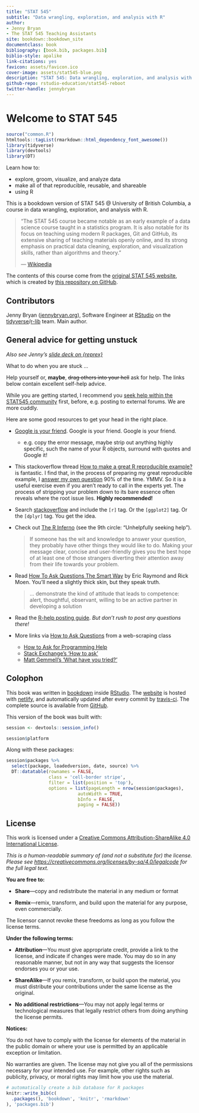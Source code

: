 ```yaml
--- 
title: "STAT 545"
subtitle: "Data wrangling, exploration, and analysis with R"
author: 
- Jenny Bryan 
- The STAT 545 Teaching Assistants
site: bookdown::bookdown_site
documentclass: book
bibliography: [book.bib, packages.bib]
biblio-style: apalike
link-citations: yes
favicon: assets/favicon.ico
cover-image: assets/stat545-blue.png
description: "STAT 545: Data wrangling, exploration, and analysis with R."
github-repo: rstudio-education/stat545-reboot
twitter-handle: jennybryan
---
```


# Welcome to STAT 545 {-}

```r
source("common.R")
htmltools::tagList(rmarkdown::html_dependency_font_awesome())
library(tidyverse)
library(devtools)
library(DT)
```

Learn how to:

* explore, groom, visualize, and analyze data
* make all of that reproducible, reusable, and shareable
* using R

This is a bookdown version of STAT 545 @ University of British Columbia, a course in data wrangling, exploration, and analysis with R. 

> "The STAT 545 course became notable as an early example of a data science course taught in a statistics program. It is also notable for its focus on teaching using modern R packages, Git and GitHub, its extensive sharing of teaching materials openly online, and its strong emphasis on practical data cleaning, exploration, and visualization skills, rather than algorithms and theory." 
>  
> --- [Wikipedia](https://en.wikipedia.org/wiki/Jenny_Bryan)


The contents of this course come from the [original STAT 545 website](http://stat545.com), which is created by [this repository on GitHub](https://github.com/STAT545-UBC/STAT545-UBC.github.io). 

## Contributors {-}

Jenny Bryan ([jennybryan.org](https://jennybryan.org)), Software Engineer at [RStudio](https://www.rstudio.com/) on the [tidyverse](https://www.tidyverse.org/)/[r-lib](https://github.com/r-lib/) team. Main author.

<!--TODO: Add STAT 545 TA Alum-->

## General advice for getting unstuck {-#unstuck}

*Also see Jenny's [slide deck on {reprex}](https://speakerdeck.com/jennybc/reprex-reproducible-examples-with-r)*

What to do when you are stuck ...

Help yourself or, __maybe__, ~~drag others into your hell~~ ask for help. The links below contain excellent self-help advice.

<!--TODO: Update STAT545 community link / replace with an alternative resource-->

While you are getting started, I recommend you [seek help within the STAT545 community](http://stat545.com/index.html) first, before, e.g. posting to external forums. We are more cuddly.

Here are some good resources to get your head in the right place.

* [Google is your friend](http://xkcd.com/627/). Google is your friend. Google is your friend.

  - e.g. copy the error message, maybe strip out anything highly specific, such the name of your R objects, surround with quotes and Google it!    
    
* This stackoverflow thread [How to make a great R reproducible example?](http://stackoverflow.com/questions/5963269/how-to-make-a-great-r-reproducible-example/5963610#5963610) is fantastic. I find that, in the process of preparing my great reproducible example, I [answer my own question](http://htmlpreview.github.io/?https://gist.githubusercontent.com/jennybc/58466fd018823302f398/raw/4c7059558e1525b482f1ee794a5828ca8999bf98/2014-07-25_wrapper-graphics-dev-open-close.html) 90% of the time. YMMV. So it is a useful exercise even if you aren't ready to call in the experts yet. The process of stripping your problem down to its bare essence often reveals where the root issue lies. __Highly recommended!__

* Search [stackoverflow](http://stackoverflow.com) and include the `[r]` tag. Or the `[ggplot2]` tag. Or the `[dplyr]` tag. You get the idea.

* Check out [The R Inferno](http://www.burns-stat.com/documents/books/the-r-inferno/) (see the 9th circle: "Unhelpfully seeking help").

  > If someone has the wit and knowledge to answer your question, they probably have other things they would like to do. Making your message clear, concise and user-friendly gives you the best hope of at least one of those strangers diverting their attention away from their life towards your problem.
  
* Read [How To Ask Questions The Smart Way](http://www.catb.org/~esr/faqs/smart-questions.html) by Eric Raymond and Rick Moen. You'll need a slightly thick skin, but they speak truth.
  
  > ... demonstrate the kind of attitude that leads to competence: alert, thoughtful, observant, willing to be an active partner in developing a solution
  
* Read the [R-help posting guide](http://www.r-project.org/posting-guide.html). *But don't rush to post any questions there!*

* More links via [How to Ask Questions](https://github.com/ireapps/first-web-scraper/blob/cb622d99305b872ebcb7bbc01fa7a97ba1cd8a4a/notes/how-to-ask-questions.md) from a web-scraping class

  - [How to Ask for Programming Help](http://codingkilledthecat.wordpress.com/2012/06/26/how-to-ask-for-programming-help/)
  - [Stack Exchange's 'How to ask'](https://codereview.stackexchange.com/help/how-to-ask)
  - [Matt Gemmell's 'What have you tried?'](http://mattgemmell.com/what-have-you-tried/)

## Colophon {-}

<!--TODO: Update website and github links when finalized-->

This book was written in [bookdown](http://bookdown.org/) inside [RStudio](http://www.rstudio.com/ide/). The [website](https://gracious-allen-b2d17f.netlify.com) is hosted with [netlify](https://www.netlify.com), and automatically updated after every commit by [travis-ci](https://travis-ci.org). The complete source is available from [GitHub](https://github.com/rstudio-education/stat545-reboot).


This version of the book was built with:

```r
session <- devtools::session_info()

session$platform
```

Along with these packages:

```r
session$packages %>% 
  select(package, loadedversion, date, source) %>% 
  DT::datatable(rownames = FALSE,
                class = 'cell-border stripe',
                filter = list(position = 'top'),
                options = list(pageLength = nrow(session$packages), 
                           autoWidth = TRUE,
                           bInfo = FALSE,
                           paging = FALSE))
```

## License {-}

This work is
licensed under a [Creative Commons Attribution-ShareAlike 4.0 International License](https://creativecommons.org/licenses/by-sa/4.0/).

<center>
<i class="fab fa-creative-commons fa-2x"></i><i class="fab fa-creative-commons-by fa-2x"></i><i class="fab fa-creative-commons-sa fa-2x"></i>
</center>

*This is a human-readable summary of (and not a substitute for) the license.
Please see <https://creativecommons.org/licenses/by-sa/4.0/legalcode> for the full legal text.*

**You are free to:**

- **Share**---copy and redistribute the material in any medium or
  format

- **Remix**---remix, transform, and build upon the material for any
  purpose, even commercially.

The licensor cannot revoke these freedoms as long as you follow the
license terms.

**Under the following terms:**

- **Attribution**---You must give appropriate credit, provide a link
  to the license, and indicate if changes were made. You may do so in
  any reasonable manner, but not in any way that suggests the licensor
  endorses you or your use.
  
- **ShareAlike**---If you remix, transform, or build upon the material, you must distribute your contributions under the same license as the original. 

- **No additional restrictions**---You may not apply legal terms or
  technological measures that legally restrict others from doing
  anything the license permits.

**Notices:**

You do not have to comply with the license for elements of the
material in the public domain or where your use is permitted by an
applicable exception or limitation.

No warranties are given. The license may not give you all of the
permissions necessary for your intended use. For example, other rights
such as publicity, privacy, or moral rights may limit how you use the
material.

```r
# automatically create a bib database for R packages
knitr::write_bib(c(
  .packages(), 'bookdown', 'knitr', 'rmarkdown'
), 'packages.bib')
```
